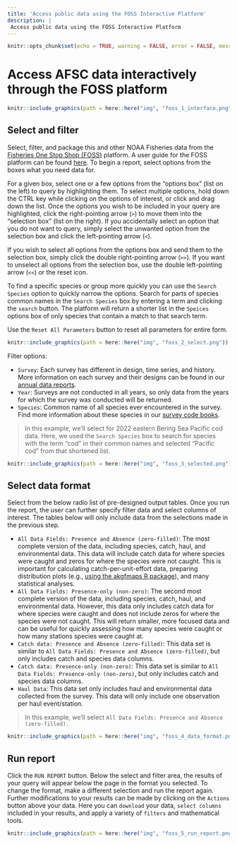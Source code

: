 ```yaml
---
title: 'Access public data using the FOSS Interactive Platform'
description: |
 Access public data using the FOSS Interactive Platform
---
```


```r
knitr::opts_chunk$set(echo = TRUE, warning = FALSE, error = FALSE, message = FALSE)
```

# Access AFSC data interactively through the FOSS platform

```r
knitr::include_graphics(path = here::here("img", "foss_1_interface.png"))
```

## Select and filter

Select, filter, and package this and other NOAA Fisheries data from the [Fisheries One Stop Shop (FOSS)](`r link_foss `) platform. A user guide for the FOSS platform can be found [here](https://www.fisheries.noaa.gov/foss/f?p=215:7:7542600605674:::::). To begin a report, select options from the boxes what you need data for. 

For a given box, select one or a few options from the "options box" (list on the left) to query by highlighting them. To select multiple options, hold down the CTRL key while clicking on the options of interest, or click and drag down the list. Once the options you wish to be included in your query are highlighted, click the right-pointing arrow (`>`) to move them into the "selection box" (list on the right). If you accidentally select an option that you do not want to query, simply select the unwanted option from the selection box and click the left-pointing arrow (`<`). 

If you wish to select all options from the options box and send them to the selection box, simply click the double right-pointing arrow (`>>`). If you want to unselect all options from the selection box, use the double left-pointing arrow (`<<`) or the reset icon. 

To find a specific species or group more quickly you can use the `Search Species` option to quickly narrow the options. Search for parts of species common names in the `Search Species` box by entering a term and clicking the `search` button. The platform will return a shorter list in the `Speices` options box of only species that contain a match to that search term. 

Use the `Reset All Parameters` button to reset all parameters for entire form. 

```r
knitr::include_graphics(path = here::here("img", "foss_2_select.png"))
```

Filter options:

 - `Survey`: Each survey has different in design, time series, and history. More information on each survey and their designs can be found in our [annual data reports](https://www.fisheries.noaa.gov/alaska/science-data/groundfish-assessment-program-bottom-trawl-surveys#data-products).
 - `Year`: Surveys are not conducted in all years, so only data from the years for which the survey was conducted will be returned.
 - `Species`: Common name of all species ever encountered in the survey. Find more information about these species in our [survey code books](`r link_code_books`).

> In this example, we'll select for 2022 eastern Bering Sea Pacific cod data. Here, we used the `Search Species` box to search for species with the term "cod" in their common names and selected "Pacific cod" from that shortened list. 

```r
knitr::include_graphics(path = here::here("img", "foss_3_selected.png"))
```

## Select data format

Select from the below radio list of pre-designed output tables. Once you run the report, the user can further specify filter data and select columns of interest. The tables below will only include data from the selections made in the previous step. 

 - `All Data Fields: Presence and Absence (zero-filled)`: The most complete version of the data, including species, catch, haul, and environmental data. This data will include catch data for where species were caught and zeros for where the species were not caught. This is important for calculating catch-per-unit-effort data, preparing distribution plots (e.g., [using the akgfmaps R package](https://github.com/afsc-gap-products/akgfmaps)), and many statistical analyses. 
 - `All Data Fields: Presence-only (non-zero)`: The second most complete version of the data, including species, catch, haul, and environmental data. However, this data only includes catch data for where species were caught and does not include zeros for where the species were not caught. This will return smaller, more focused data and can be useful for quickly assessing how many species were caught or how many stations species were caught at. 
 - `Catch data: Presence and Absence (zero-filled)`: This data set is similar to `All Data Fields: Presence and Absence (zero-filled)`, but only includes catch and species data columns. 
 - `Catch data: Presence-only (non-zero)`: This data set is similar to `All Data Fields: Presence-only (non-zero)`, but only includes catch and species data columns. 
 - `Haul Data`: This data set only includes haul and environmental data collected from the survey. This data will only include one observation per haul event/station. 

> In this example, we'll select `All Data Fields: Presence and Absence (zero-filled).`

```r
knitr::include_graphics(path = here::here("img", "foss_4_data_format.png"))
```

## Run report

Click the `RUN REPORT` button. Below the select and filter area, the results of your query will appear below the page in the format you selected. To change the format, make a different selection and run the report again. Further modifications to your results can be made by clicking on the `Actions` button above your data. Here you can `download` your data, `select columns` included in your results, and apply a variety of `filters` and mathematical tools. 

```r
knitr::include_graphics(path = here::here("img", "foss_5_run_report.png"))
```


